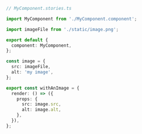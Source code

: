 ```ts
// MyComponent.stories.ts

import MyComponent from './MyComponent.component';

import imageFile from './static/image.png';

export default {
  component: MyComponent,
};

const image = {
  src: imageFile,
  alt: 'my image',
};

export const withAnImage = {
  render: () => ({
    props: {
      src: image.src,
      alt: image.alt,
    },
  }),
};
```
